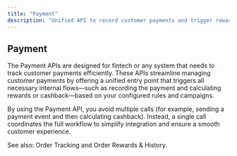 ```yaml
---
title: "Payment"
description: "Unified API to record customer payments and trigger rewards/cashback flows in one call."
---
```


## Payment

The Payment APIs are designed for fintech or any system that needs to track customer payments efficiently. These APIs streamline managing customer payments by offering a unified entry point that triggers all necessary internal flows—such as recording the payment and calculating rewards or cashback—based on your configured rules and campaigns.

By using the Payment API, you avoid multiple calls (for example, sending a payment event and then calculating cashback). Instead, a single call coordinates the full workflow to simplify integration and ensure a smooth customer experience.

See also: Order Tracking and Order Rewards & History.
